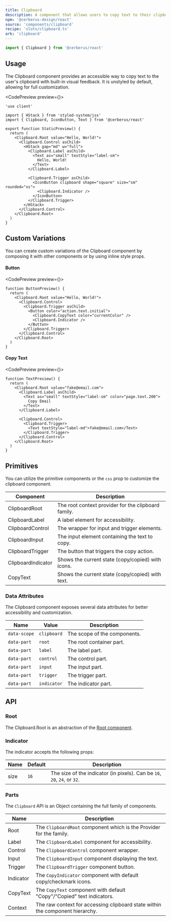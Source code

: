 ```yaml
---
title: Clipboard
description: A component that allows users to copy text to their clipboard with visual feedback and customizable indicators.
npm: '@cerberus-design/react'
source: 'components/clipboard'
recipe: 'slots/clipboard.ts'
ark: 'clipboard'
---
```



```ts
import { Clipboard } from '@cerberus/react'
```

## Usage

The Clipboard component provides an accessible way to copy text to the user's clipboard with built-in visual feedback. It is unstyled by default, allowing for full customization.

<CodePreview preview={<StaticPreview />}>
```tsx
'use client'

import { HStack } from 'styled-system/jsx'
import { Clipboard, IconButton, Text } from '@cerberus/react'

export function StaticPreview() {
  return (
    <Clipboard.Root value="Hello, World!">
      <Clipboard.Control asChild>
        <HStack gap="md" w="full">
          <Clipboard.Label asChild>
            <Text as="small" textStyle="label-sm">
              Hello, World!
            </Text>
          </Clipboard.Label>

          <Clipboard.Trigger asChild>
            <IconButton clipboard shape="square" size="sm" rounded="xs">
              <Clipboard.Indicator />
            </IconButton>
          </Clipboard.Trigger>
        </HStack>
      </Clipboard.Control>
    </Clipboard.Root>
  )
}
```
</CodePreview>

## Custom Variations

You can create custom variations of the Clipboard component by composing it with other components or by using inline style props.

#### Button

<CodePreview preview={<ButtonPreview />}>
```tsx
function ButtonPreview() {
  return (
    <Clipboard.Root value="Hello, World!">
      <Clipboard.Control>
        <Clipboard.Trigger asChild>
          <Button color="action.text.initial">
            <Clipboard.CopyText color="currentColor" />
            <Clipboard.Indicator />
          </Button>
        </Clipboard.Trigger>
      </Clipboard.Control>
    </Clipboard.Root>
  )
}
```
</CodePreview>

#### Copy Text

<CodePreview preview={<TextPreview />}>
```tsx
function TextPreview() {
  return (
    <Clipboard.Root value="fake@email.com">
      <Clipboard.Label asChild>
        <Text as="small" textStyle="label-sm" color="page.text.200">
          Copy Email
        </Text>
      </Clipboard.Label>

      <Clipboard.Control>
        <Clipboard.Trigger>
          <Text textStyle="label-md">fake@email.com</Text>
        </Clipboard.Trigger>
      </Clipboard.Control>
    </Clipboard.Root>
  )
}
```
</CodePreview>

## Primitives

You can utilize the primitive components or the `css` prop to customize the clipboard component.

| Component           | Description                                          |
| ------------------- | ---------------------------------------------------- |
| ClipboardRoot       | The root context provider for the clipboard family. |
| ClipboardLabel      | A label element for accessibility.                   |
| ClipboardControl    | The wrapper for input and trigger elements.         |
| ClipboardInput      | The input element containing the text to copy.      |
| ClipboardTrigger    | The button that triggers the copy action.           |
| ClipboardIndicator  | Shows the current state (copy/copied) with icons.   |
| CopyText           | Shows the current state (copy/copied) with text.    |

### Data Attributes

The Clipboard component exposes several data attributes for better accessibility and customization.

| Name     | Value | Description                            |
| -------- | ------| -------------------------------- |
| `data-scope` | `clipboard` | The scope of the components.       |
| `data-part` | `root` | The root container part. |
| `data-part` | `label` | The label part. |
| `data-part` | `control` | The control part. |
| `data-part` | `input` | The input part. |
| `data-part` | `trigger` | The trigger part. |
| `data-part` | `indicator` | The indicator part. |


## API

### Root

The Clipboard.Root is an abstraction of the [Root component](https://ark-ui.com/react/docs/components/clipboard#api-reference).

### Indicator

The indicator accepts the following props:

| Name     | Default | Description                            |
| -------- | ------- | -------------------------------------- |
| size   | `16` | The size of the indicator (in pixels). Can be `16`, `20`, `24`, or `32`. |

### Parts

The `Clipboard` API is an Object containing the full family of components.

<NoteAdmonition description="It is best to only use the Clipboard parts if you are building a custom solution. Importing Object based components will ship every property it includes into your bundle, regardless if you use it or not." />

| Name      | Description                                                                  |
| --------- | ---------------------------------------------------------------------------- |
| Root      | The `ClipboardRoot` component which is the Provider for the family.         |
| Label     | The `ClipboardLabel` component for accessibility.                           |
| Control   | The `ClipboardControl` component wrapper.                                   |
| Input     | The `ClipboardInput` component displaying the text.                         |
| Trigger   | The `ClipboardTrigger` component button.                                    |
| Indicator | The `CopyIndicator` component with default copy/checkmark icons.            |
| CopyText  | The `CopyText` component with default "Copy"/"Copied" text indicators.      |
| Context   | The raw context for accessing clipboard state within the component hierarchy.|